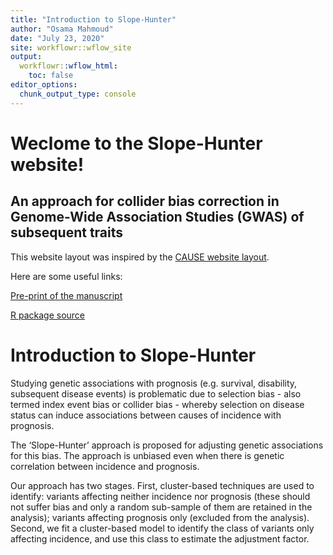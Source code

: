 ---
title: "Introduction to Slope-Hunter"
author: "Osama Mahmoud"
date: "July 23, 2020"
site: workflowr::wflow_site
output:
  workflowr::wflow_html:
    toc: false
editor_options:
  chunk_output_type: console
---

# Weclome to the Slope-Hunter website!
## An approach for collider bias correction in Genome-Wide Association Studies (GWAS) of subsequent traits

This website layout was inspired by the [CAUSE website layout](https://jean997.github.io/cause/index.html).

Here are some useful links:

 [Pre-print of the manuscript](https://www.biorxiv.org/content/10.1101/682237v3)
 
 [R package source](https://github.com/Osmahmoud/Slope-Hunter)

# Introduction to Slope-Hunter

Studying genetic associations with prognosis (e.g. survival, disability, subsequent disease events) is
problematic due to selection bias - also termed index event bias or collider bias - whereby selection
on disease status can induce associations between causes of incidence with prognosis.

The ‘Slope-Hunter’ approach is proposed for adjusting genetic associations for this bias. The approach is unbiased even when there is genetic correlation between incidence and prognosis.

Our approach has two stages. First, cluster-based techniques are used to identify: variants affecting neither incidence nor prognosis (these should not suffer bias and only a random sub-sample of them are retained in the analysis); variants affecting prognosis only (excluded from the analysis). Second, we fit a cluster-based model to identify the class of variants only affecting incidence, and use this class to estimate the adjustment factor.
